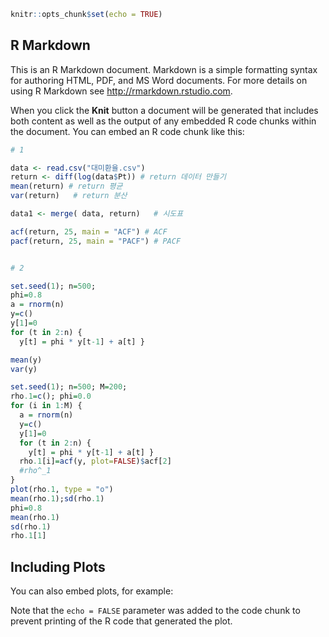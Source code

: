 
```{r setup, include=FALSE}
knitr::opts_chunk$set(echo = TRUE)
```

## R Markdown

This is an R Markdown document. Markdown is a simple formatting syntax for authoring HTML, PDF, and MS Word documents. For more details on using R Markdown see <http://rmarkdown.rstudio.com>.

When you click the **Knit** button a document will be generated that includes both content as well as the output of any embedded R code chunks within the document. You can embed an R code chunk like this:

```{r}
# 1

data <- read.csv("대미환율.csv")
return <- diff(log(data$Pt)) # return 데이터 만들기
mean(return) # return 평균
var(return)   # return 분산

data1 <- merge( data, return)   # 시도표

acf(return, 25, main = "ACF") # ACF 
pacf(return, 25, main = "PACF") # PACF


# 2 

set.seed(1); n=500;
phi=0.8
a = rnorm(n)
y=c()
y[1]=0
for (t in 2:n) {
  y[t] = phi * y[t-1] + a[t] }

mean(y)
var(y)

set.seed(1); n=500; M=200;
rho.1=c(); phi=0.0
for (i in 1:M) {
  a = rnorm(n)
  y=c()
  y[1]=0
  for (t in 2:n) {
    y[t] = phi * y[t-1] + a[t] }
  rho.1[i]=acf(y, plot=FALSE)$acf[2]
  #rho^_1
}
plot(rho.1, type = "o")
mean(rho.1);sd(rho.1)
phi=0.8
mean(rho.1)
sd(rho.1)
rho.1[1]


```

## Including Plots

You can also embed plots, for example:


Note that the `echo = FALSE` parameter was added to the code chunk to prevent printing of the R code that generated the plot.
